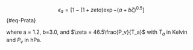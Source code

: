 
$$
\epsilon_a = [1-(1+zeta)\exp{-(a+b\zeta)^{0.5}}]
$${#eq-Prata}

where a = 1.2, b=3.0, and $\zeta = 46.5\frac{P_v}{T_a}$ with $T_a$ in Kelvin and $P_v$ in hPa.

